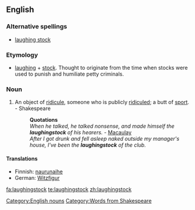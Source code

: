 ==English==

===Alternative spellings===
*[[laughing stock]]

===Etymology===
*[[laughing]] + [[stock]]. Thought to originate from the time when stocks were used to punish and humiliate petty criminals.

===Noun===
{{en-noun}}

# {{idiomatic}} An object of [[ridicule]], someone who is publicly [[ridicule]]d; a butt of [[sport]]. - Shakespeare
#:'''Quotations'''
#:''When he talked, he talked nonsense, and made himself the '''laughingstock''' of his hearers.'' - [[Macaulay]]
#:''After I got drunk and fell asleep naked outside my manager's house, I've been the '''laughingstock''' of the club.''

{{seeCites}}

====Translations====
{{trans-top|Object of ridicule}}
*Finnish: [[naurunaihe]]
*German: [[Witzfigur]] {{f}}
{{trans-mid}}
{{trans-bottom}}

[[Category:English nouns]]
[[Category:Words from Shakespeare]]

[[fa:laughingstock]]
[[te:laughingstock]]
[[zh:laughingstock]]